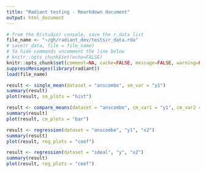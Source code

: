 ```yaml
---
title: "Radiant testing - Rmarkdown document"
output: html_document
---
```


```r
# from the R(studio) console, save the r_data list
file_name <- "~/gh/radiant_dev/tests/r_data.rda"
# save(r_data, file = file_name)
# To hide commands uncomment the line below
# knitr::opts_chunk$set(echo=FALSE)
knitr::opts_chunk$set(comment=NA, cache=FALSE, message=FALSE, warning=FALSE)
suppressMessages(library(radiant))
load(file_name)
```

```r
result <- single_mean(dataset = "anscombe", sm_var = "y1")
summary(result)
plot(result, sm_plots = "hist")
```

```r
result <- compare_means(dataset = "anscombe", cm_var1 = "y1", cm_var2 = c("x2", "y3"), cm_paired = "independent", cm_alternative = "two.sided", cm_sig_level = 0.95, cm_adjust = "none")
summary(result)
plot(result, cm_plots = "bar")
```

```r
result <- regression(dataset = "anscombe", "y1", "x2")
summary(result)
plot(result, reg_plots = "coef")
```


```r
result <- regression(dataset = "ideal", "y", "x2")
summary(result)
plot(result, reg_plots = "coef")
```
